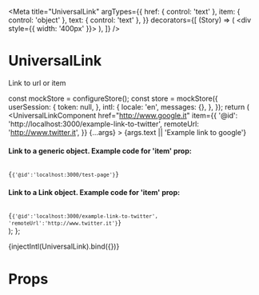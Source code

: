 
<Meta
  title="UniversalLink"
  argTypes={{
    href: { control: 'text' },
    item: { control: 'object' },
    text: { control: 'text' },
  }}
  decorators={[
    (Story) => (
      <div style={{ width: '400px' }}>
        <Story />
      </div>
    ),
  ]}
/>

# UniversalLink

Link to url or item

  const mockStore = configureStore();
  const store = mockStore({
    userSession: {
      token: null,
    },
    intl: {
      locale: 'en',
      messages: {},
    },
  });
  return (
    <Provider store={store}>
      <UniversalLinkComponent
        href="http://www.google.it"
        item={{
          '@id': 'http://localhost:3000/example-link-to-twitter',
          remoteUrl: 'http://www.twitter.it',
        }}
        {...args}
      >
        {args.text || 'Example link to google'}
      </UniversalLinkComponent>
      <h4>Link to a generic object. Example code for 'item' prop:</h4>
      <code> {`{'@id':'localhost:3000/test-page'}`}</code>
      <h4>Link to a Link object. Example code for 'item' prop:</h4>
      <code>
        {`{'@id':'localhost:3000/example-link-to-twitter', 'remoteUrl':'http://www.twitter.it'}`}
      </code>
    </Provider>
  );
};

<Story name="UniversalLink">{injectIntl(UniversalLink).bind({})}</Story>

# Props

<ArgsTable of={UniversalLinkComponent} />

